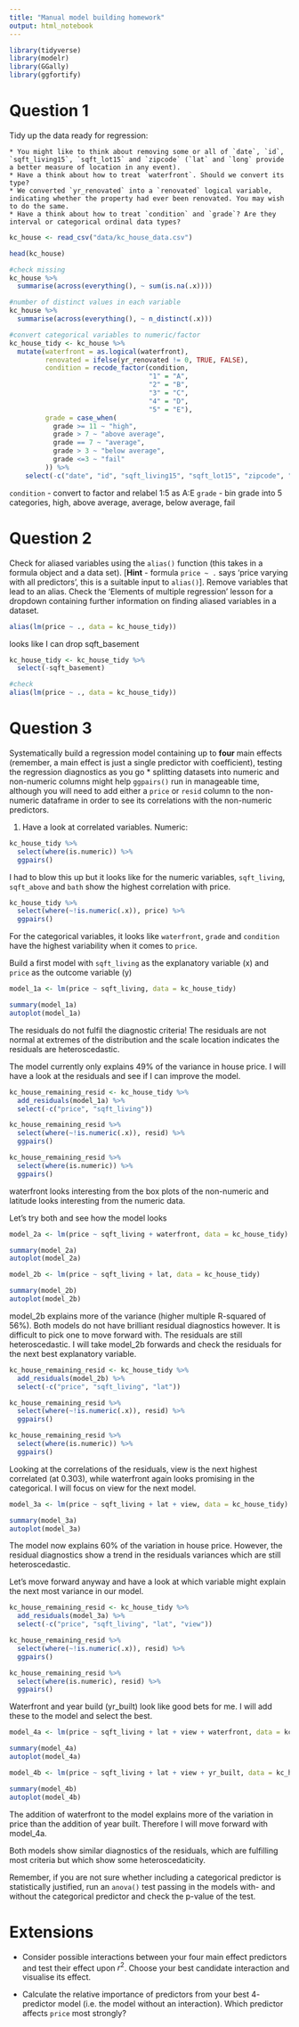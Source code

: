 ```yaml
---
title: "Manual model building homework"
output: html_notebook
---
```


```r
library(tidyverse)
library(modelr)
library(GGally)
library(ggfortify)
```

# Question 1

Tidy up the data ready for regression:

    * You might like to think about removing some or all of `date`, `id`, `sqft_living15`, `sqft_lot15` and `zipcode` (`lat` and `long` provide a better measure of location in any event).
    * Have a think about how to treat `waterfront`. Should we convert its type?
    * We converted `yr_renovated` into a `renovated` logical variable, indicating whether the property had ever been renovated. You may wish to do the same.
    * Have a think about how to treat `condition` and `grade`? Are they interval or categorical ordinal data types?
    
```r
kc_house <- read_csv("data/kc_house_data.csv")

head(kc_house)

#check missing
kc_house %>% 
  summarise(across(everything(), ~ sum(is.na(.x))))

#number of distinct values in each variable
kc_house %>% 
  summarise(across(everything(), ~ n_distinct(.x)))

#convert categorical variables to numeric/factor
kc_house_tidy <- kc_house %>% 
  mutate(waterfront = as.logical(waterfront),
         renovated = ifelse(yr_renovated != 0, TRUE, FALSE),
         condition = recode_factor(condition,
                                   "1" = "A",
                                   "2" = "B",
                                   "3" = "C",
                                   "4" = "D",
                                   "5" = "E"),
         grade = case_when(
           grade >= 11 ~ "high",
           grade > 7 ~ "above average",
           grade == 7 ~ "average",
           grade > 3 ~ "below average",
           grade <=3 ~ "fail"
         )) %>% 
    select(-c("date", "id", "sqft_living15", "sqft_lot15", "zipcode", "yr_renovated"))
```

`condition` - convert to factor and relabel 1:5 as A:E
`grade` - bin grade into 5 categories, high, above average, average, below average, fail

# Question 2

Check for aliased variables using the `alias()` function (this takes in a formula object and a data set). [**Hint** - formula `price ~ .` says 'price varying with all predictors', this is a suitable input to `alias()`]. Remove variables that lead to an alias. Check the 'Elements of multiple regression' lesson for a dropdown containing further information on finding aliased variables in a dataset.


```r
alias(lm(price ~ ., data = kc_house_tidy))
```
looks like I can drop sqft_basement

```r
kc_house_tidy <- kc_house_tidy %>% 
  select(-sqft_basement)

#check
alias(lm(price ~ ., data = kc_house_tidy))
```

# Question 3

Systematically build a regression model containing up to **four** main effects (remember, a main effect is just a single predictor with coefficient), testing the regression diagnostics as you go
    * splitting datasets into numeric and non-numeric columns might help `ggpairs()` run in manageable time, although you will need to add either a `price` or `resid` column to the non-numeric dataframe in order to see its correlations with the non-numeric predictors.


1. Have a look at correlated variables.
Numeric:
```r
kc_house_tidy %>% 
  select(where(is.numeric)) %>% 
  ggpairs()
```

I had to blow this up but it looks like for the numeric variables, `sqft_living`, `sqft_above` and `bath` show the highest correlation with price.

```r
kc_house_tidy %>% 
  select(where(~!is.numeric(.x)), price) %>% 
  ggpairs()
```

For the categorical variables, it looks like `waterfront`, `grade` and `condition` have the highest variability when it comes to `price`.


Build a first model with `sqft_living` as the explanatory variable (x) and `price` as the outcome variable (y)

```r
model_1a <- lm(price ~ sqft_living, data = kc_house_tidy)

summary(model_1a)
autoplot(model_1a)
```

The residuals do not fulfil the diagnostic criteria! The residuals are not normal at extremes of the distribution and the scale location indicates the residuals are heteroscedastic.

The model currently only explains 49% of the variance in house price. I will have a look at the residuals and see if I can improve the model.


```r
kc_house_remaining_resid <- kc_house_tidy %>% 
  add_residuals(model_1a) %>% 
  select(-c("price", "sqft_living"))

kc_house_remaining_resid %>% 
  select(where(~!is.numeric(.x)), resid) %>% 
  ggpairs()
```

```r
kc_house_remaining_resid %>% 
  select(where(is.numeric)) %>% 
  ggpairs()
```

waterfront looks interesting from the box plots of the non-numeric and latitude looks interesting from the numeric data.

Let's try both and see how the model looks

```r

model_2a <- lm(price ~ sqft_living + waterfront, data = kc_house_tidy)

summary(model_2a)
autoplot(model_2a)

```

```r
model_2b <- lm(price ~ sqft_living + lat, data = kc_house_tidy)

summary(model_2b)
autoplot(model_2b)
```

model_2b explains more of the variance (higher multiple R-squared of 56%). Both models do not have brilliant residual diagnostics however. It is difficult to pick one to move forward with. The residuals are still heteroscedastic. I will take model_2b forwards and check the residuals for the next best explanatory variable.

```r
kc_house_remaining_resid <- kc_house_tidy %>% 
  add_residuals(model_2b) %>% 
  select(-c("price", "sqft_living", "lat"))

kc_house_remaining_resid %>% 
  select(where(~!is.numeric(.x)), resid) %>% 
  ggpairs()

```

```r
kc_house_remaining_resid %>% 
  select(where(is.numeric)) %>% 
  ggpairs()
```

Looking at the correlations of the residuals, view is the next highest correlated (at 0.303), while waterfront again looks promising in the categorical. I will focus on view for the next model.

```r

model_3a <- lm(price ~ sqft_living + lat + view, data = kc_house_tidy)

summary(model_3a)
autoplot(model_3a)

```

The model now explains 60% of the variation in house price. However, the residual diagnostics show a trend in the residuals variances which are still heteroscedastic.

Let's move forward anyway and have a look at which variable might explain the next most variance in our model.

```r
kc_house_remaining_resid <- kc_house_tidy %>% 
  add_residuals(model_3a) %>% 
  select(-c("price", "sqft_living", "lat", "view"))

kc_house_remaining_resid %>% 
  select(where(~!is.numeric(.x)), resid) %>% 
  ggpairs()
```




```r
kc_house_remaining_resid %>% 
  select(where(is.numeric), resid) %>% 
  ggpairs()
```

Waterfront and year build (yr_built) look like good bets for me. I will add these to the model and select the best.

```r
model_4a <- lm(price ~ sqft_living + lat + view + waterfront, data = kc_house_tidy)

summary(model_4a)
autoplot(model_4a)
```

```r
model_4b <- lm(price ~ sqft_living + lat + view + yr_built, data = kc_house_tidy)

summary(model_4b)
autoplot(model_4b)
```

The addition of waterfront to the model explains more of the variation in price than the addition of year built. Therefore I will move forward with model_4a.

Both models show similar diagnostics of the residuals, which are fulfilling most criteria but which show some heteroscedaticity.





Remember, if you are not sure whether including a categorical predictor is statistically justified, run an `anova()` test passing in the models with- and without the categorical predictor and check the p-value of the test.

# Extensions

* Consider possible interactions between your four main effect predictors and test their effect upon $r^2$. Choose your best candidate interaction and visualise its effect. 

* Calculate the relative importance of predictors from your best $4$-predictor model (i.e. the model without an interaction). Which predictor affects `price` most strongly?

